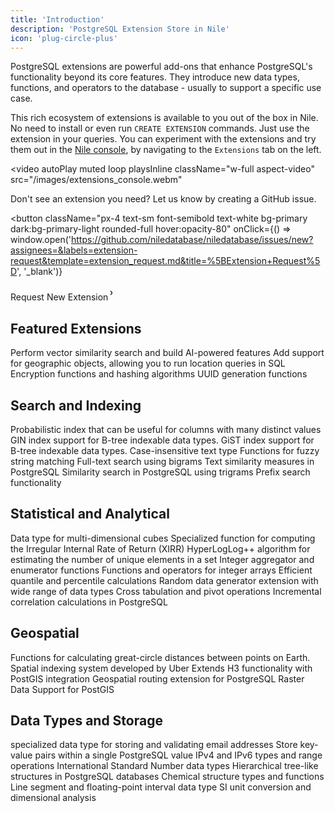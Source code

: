 ```yaml
---
title: 'Introduction'
description: 'PostgreSQL Extension Store in Nile'
icon: 'plug-circle-plus'
---
```


PostgreSQL extensions are powerful add-ons that enhance PostgreSQL's functionality beyond its core features. They introduce new data types, functions, and operators to the database - usually to support a specific use case.

This rich ecosystem of extensions is available to you out of the box in Nile. No need to install or even run `CREATE EXTENSION` commands. Just use the extension in your queries. 
You can experiment with the extensions and try them out in the [Nile console](https://console.thenile.dev), by navigating to 
the `Extensions` tab on the left.

<video
  autoPlay
  muted
  loop
  playsInline
  className="w-full aspect-video"
  src="/images/extensions_console.webm"
></video>

Don't see an extension you need? Let us know by creating a GitHub issue.

<button
  className="px-4 text-sm font-semibold text-white bg-primary dark:bg-primary-light rounded-full hover:opacity-80"
  onClick={() => window.open('https://github.com/niledatabase/niledatabase/issues/new?assignees=&labels=extension-request&template=extension_request.md&title=%5BExtension+Request%5D', '_blank')}
>
<div className="flex items-center justify-between">
  Request New Extension
  <svg width="3" height="24" viewBox="0 -9 3 24" class="h-5 rotate-0 overflow-visible text-white/90 ml-2">
    <path d="M0 0L3 3L0 6" fill="none" stroke="currentColor" stroke-width="1.5" stroke-linecap="round"></path>
  </svg>
</div>

  </button>

## Featured Extensions

<CardGroup>
  <Card title="Pgvector" href="./pgvector" icon="vector-square">
    Perform vector similarity search and build AI-powered features
  </Card>
  <Card title="PostGIS" href="./postgis" icon="earth-americas">
    Add support for geographic objects, allowing you to run location queries in SQL
  </Card>
  <Card title='Pgcrypto' href='./pgcrypto' icon='lock'>
    Encryption functions and hashing algorithms
  </Card>
  <Card title='Uuid-ossp' href='./uuid-ossp' icon='fingerprint'>
    UUID generation functions
  </Card>
</CardGroup>

## Search and Indexing

<CardGroup cols={3}>
  <Card title="Bloom" href="./bloom" icon="filter">
    Probabilistic index that can be useful for columns with many distinct values
  </Card>
  <Card title="Btree_Gin" href="./btree_gin" icon="martini-glass-citrus">
    GIN index support for B-tree indexable data types.
  </Card>
  <Card title="Btree_Gist" href="./btree_gist" icon="tree">
    GiST index support for B-tree indexable data types.
  </Card>
  <Card title="Citext" href="./citext" icon="font-case">
    Case-insensitive text type
  </Card>
    <Card title="Fuzzystrmatch" href="./fuzzystrmatch" icon="puzzle-piece">
    Functions for fuzzy string matching
  </Card>
  <Card title='Pg_bigm' href='./pg_bigm' icon='magnifying-glass'>
    Full-text search using bigrams
  </Card>
  <Card title='Pg_similarity' href='./pg_similarity' icon='wave-sine'>
    Text similarity measures in PostgreSQL
  </Card>
  <Card title='Pg_trgm' href='./pg_trgm' icon='triangle'>
    Similarity search in PostgreSQL using trigrams
  </Card>
   <Card title='Prefix' href='./prefix' icon='phone'>
    Prefix search functionality
  </Card>
</CardGroup>

## Statistical and Analytical

<CardGroup cols={3}>
  <Card title="Cube" href="./cube" icon="cube">
    Data type for multi-dimensional cubes
  </Card>
  <Card title="Financial" href="./financial" icon="coins">
    Specialized function for computing the Irregular Internal Rate of Return (XIRR)
  </Card>
  <Card title="Hll" href="./hll" icon="cabin">
    HyperLogLog++ algorithm for estimating the number of unique elements in a set
  </Card>
  <Card title="Intagg" href="./intagg" icon="hashtag">
    Integer aggregator and enumerator functions
  </Card>
  <Card title="Intarray" href="./intarray" icon="brackets-curly">
    Functions and operators for integer arrays
  </Card>
  <Card title='Quantile' href='./quantile' icon='chart-line'>
    Efficient quantile and percentile calculations
  </Card>
  <Card title='Random' href='./random' icon='dice'>
    Random data generator extension with wide range of data types
  </Card>
  <Card title='Tablefunc' href='./tablefunc' icon='table'>
    Cross tabulation and pivot operations
  </Card>
    <Card title='Xicor' href='./xicor' icon='maximize'>
    Incremental correlation calculations in PostgreSQL
  </Card>
</CardGroup>

## Geospatial

<CardGroup cols={3}>
  <Card title="Earthdistance" href="./earthdistance" icon="globe">
    Functions for calculating great-circle distances between points on Earth.
  </Card>
  <Card title="H3" href="./h3" icon="hexagon">
    Spatial indexing system developed by Uber
  </Card>
  <Card title="H3_PostGIS" href="./h3_postgis" icon="hexagon-image">
    Extends H3 functionality with PostGIS integration
  </Card>
  <Card title="Pgrouting" href="./pgrouting" icon="route">
    Geospatial routing extension for PostgreSQL
  </Card>
  <Card title='Postgis_raster' href='./postgis_raster' icon='table-cells'>
    Raster Data Support for PostGIS
  </Card>
</CardGroup>

## Data Types and Storage

<CardGroup cols={3}>
  <Card title="Emailaddr" href="./emailaddr" icon="envelope">
    specialized data type for storing and validating email addresses
  </Card>
  <Card title="Hstore" href="./hstore" icon="key">
    Store key-value pairs within a single PostgreSQL value
  </Card>
  <Card title="Ip4r" href="./ip4r" icon="network-wired">
    IPv4 and IPv6 types and range operations
  </Card>
  <Card title="Isn" href="./isn" icon="barcode">
    International Standard Number data types
  </Card>
  <Card title="Ltree" href="./ltree" icon="folder-tree">
    Hierarchical tree-like structures in PostgreSQL databases
  </Card>
  <Card title='Rdkit' href='./rdkit' icon='flask'>
    Chemical structure types and functions
  </Card>
  <Card title='Seg' href='./seg' icon='ruler'>
    Line segment and floating-point interval data type
  </Card>
  <Card title='Unit' href='./unit' icon='ruler-combined'>
    SI unit conversion and dimensional analysis
  </Card>
</CardGroup>
